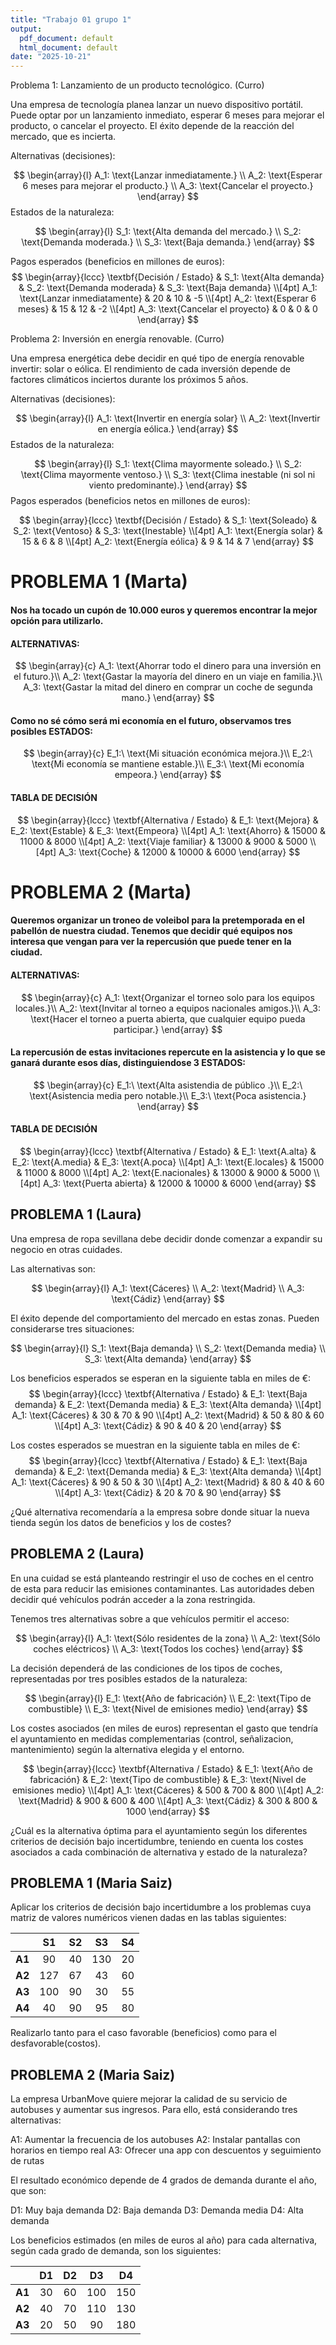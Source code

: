 ```yaml
---
title: "Trabajo 01 grupo 1"
output:
  pdf_document: default
  html_document: default
date: "2025-10-21"
---
```

Problema 1: Lanzamiento de un producto tecnológico. (Curro)


Una empresa de tecnología planea lanzar un nuevo dispositivo portátil. Puede optar por un lanzamiento inmediato, esperar 6 meses para mejorar el producto, o cancelar el proyecto. El éxito depende de la reacción del mercado, que es incierta.

Alternativas (decisiones):  
  
$$
\begin{array}{l}
A_1: \text{Lanzar inmediatamente.} \\
A_2: \text{Esperar 6 meses para mejorar el producto.} \\
A_3: \text{Cancelar el proyecto.}
\end{array}
$$
Estados de la naturaleza:  
  
$$
\begin{array}{l}
S_1: \text{Alta demanda del mercado.} \\
S_2: \text{Demanda moderada.} \\
S_3: \text{Baja demanda.}
\end{array}
$$
  
Pagos esperados (beneficios en millones de euros):
$$
\begin{array}{lccc}
\textbf{Decisión / Estado} & S_1: \text{Alta demanda} & S_2: \text{Demanda moderada} & S_3: \text{Baja demanda} \\[4pt]
A_1: \text{Lanzar inmediatamente} & 20 & 10 & -5 \\[4pt]
A_2: \text{Esperar 6 meses} & 15 & 12 & -2 \\[4pt]
A_3: \text{Cancelar el proyecto} & 0 & 0 & 0
\end{array}
$$


Problema 2: Inversión en energía renovable. (Curro) 


Una empresa energética debe decidir en qué tipo de energía renovable invertir: solar o eólica. El rendimiento de cada inversión depende de factores climáticos inciertos durante los próximos 5 años.

Alternativas (decisiones):  
  
$$
\begin{array}{l}
A_1: \text{Invertir en energía solar} \\
A_2: \text{Invertir en energía eólica.}
\end{array}
$$
Estados de la naturaleza:  
  
$$
\begin{array}{l}
S_1: \text{Clima mayormente soleado.} \\
S_2: \text{Clima mayormente ventoso.} \\
S_3: \text{Clima inestable (ni sol ni viento predominante).}
\end{array}
$$
Pagos esperados (beneficios netos en millones de euros):  
  
$$
\begin{array}{lccc}
\textbf{Decisión / Estado} & S_1: \text{Soleado} & S_2: \text{Ventoso} & S_3: \text{Inestable} \\[4pt]
A_1: \text{Energía solar} & 15 & 6 & 8 \\[4pt]
A_2: \text{Energía eólica} & 9 & 14 & 7
\end{array}
$$

# PROBLEMA 1 (Marta)


#### Nos ha tocado un cupón de 10.000 euros y queremos encontrar la mejor opción para utilizarlo. 


#### ALTERNATIVAS:
    
    
$$
\begin{array}{c}
A_1: \text{Ahorrar todo el dinero para una inversión en el futuro.}\\
A_2: \text{Gastar la mayoría del dinero en un viaje en familia.}\\
A_3: \text{Gastar la mitad del dinero en comprar un coche de segunda mano.}
\end{array}
$$

    
#### Como no sé cómo será mi economía en el futuro, observamos tres posibles ESTADOS:


$$
\begin{array}{c}
E_1:\ \text{Mi situación económica mejora.}\\
E_2:\ \text{Mi economía se mantiene estable.}\\
E_3:\ \text{Mi economía empeora.}
\end{array}
$$


#### TABLA DE DECISIÓN 



$$
\begin{array}{lccc}
\textbf{Alternativa / Estado} & E_1: \text{Mejora} & E_2: \text{Estable} & E_3: \text{Empeora} \\[4pt]
A_1: \text{Ahorro} & 15000 & 11000 & 8000 \\[4pt]
A_2: \text{Viaje familiar} & 13000 & 9000 & 5000 \\[4pt]
A_3: \text{Coche} & 12000 & 10000 & 6000
\end{array}
$$


# PROBLEMA 2 (Marta)


#### Queremos organizar un troneo de voleibol para la pretemporada en el pabellón de nuestra ciudad. Tenemos que decidir qué equipos nos interesa que vengan para ver la repercusión que puede tener en la ciudad. 


#### ALTERNATIVAS:

    
$$
\begin{array}{c}
A_1: \text{Organizar el torneo solo para los equipos locales.}\\
A_2: \text{Invitar al torneo a equipos nacionales amigos.}\\
A_3: \text{Hacer el torneo a puerta abierta, que cualquier equipo pueda participar.}
\end{array}
$$
  
    
#### La repercusión de estas invitaciones repercute en la asistencia y lo que se ganará durante esos días, distinguiendose 3 ESTADOS:


$$
\begin{array}{c}
E_1:\ \text{Alta asistendia de público .}\\
E_2:\ \text{Asistencia media pero notable.}\\
E_3:\ \text{Poca asistencia.}
\end{array}
$$


#### TABLA DE DECISIÓN 


$$
\begin{array}{lccc}
\textbf{Alternativa / Estado} & E_1: \text{A.alta} & E_2: \text{A.media} & E_3: \text{A.poca} \\[4pt]
A_1: \text{E.locales} & 15000 & 11000 & 8000 \\[4pt]
A_2: \text{E.nacionales} & 13000 & 9000 & 5000 \\[4pt]
A_3: \text{Puerta abierta} & 12000 & 10000 & 6000
\end{array}
$$


## PROBLEMA 1 (Laura)
Una empresa de ropa sevillana debe decidir donde comenzar a expandir su negocio en otras cuidades.

Las alternativas son:

$$
\begin{array}{l}
A_1: \text{Cáceres} \\
A_2: \text{Madrid} \\
A_3: \text{Cádiz}
\end{array}
$$

El éxito depende del comportamiento del mercado en estas zonas. Pueden considerarse tres situaciones: 

$$
\begin{array}{l}
S_1: \text{Baja demanda} \\
S_2: \text{Demanda media} \\
S_3: \text{Alta demanda}
\end{array}
$$

Los beneficios esperados se esperan en la siguiente tabla en miles de €:
$$
\begin{array}{lccc}
\textbf{Alternativa / Estado} & E_1: \text{Baja demanda} & E_2: \text{Demanda media} & E_3: \text{Alta demanda} \\[4pt]
A_1: \text{Cáceres} & 30 & 70 & 90 \\[4pt]
A_2: \text{Madrid} & 50 & 80 & 60 \\[4pt]
A_3: \text{Cádiz} & 90 & 40 & 20
\end{array}
$$

Los costes esperados se muestran en la siguiente tabla en miles de €:
$$
\begin{array}{lccc}
\textbf{Alternativa / Estado} & E_1: \text{Baja demanda} & E_2: \text{Demanda media} & E_3: \text{Alta demanda} \\[4pt]
A_1: \text{Cáceres} & 90 & 50 & 30 \\[4pt]
A_2: \text{Madrid} & 80 & 40 & 60 \\[4pt]
A_3: \text{Cádiz} & 20 & 70 & 90
\end{array}
$$

¿Qué alternativa recomendaría a la empresa sobre donde situar la nueva tienda según los datos
de beneficios y los de costes?


## PROBLEMA 2 (Laura)
En una cuidad se está planteando restringir el uso de coches en el centro de esta para reducir las emisiones contaminantes. Las autoridades deben decidir qué vehículos podrán acceder a la zona restringida.

Tenemos tres alternativas sobre a que vehículos permitir el acceso:
    
$$
\begin{array}{l}
A_1: \text{Sólo residentes de la zona} \\
A_2: \text{Sólo coches eléctricos} \\
A_3: \text{Todos los coches}
\end{array}
$$

La decisión dependerá de las condiciones de los tipos de coches, representadas por tres posibles estados de la naturaleza: 

$$
\begin{array}{l}
E_1: \text{Año de fabricación} \\
E_2: \text{Tipo de combustible} \\
E_3: \text{Nivel de emisiones medio}
\end{array}
$$

Los costes asociados (en miles de euros) representan el gasto que tendría el ayuntamiento en medidas complementarias (control, señalizacion, mantenimiento) según la alternativa elegida y el entorno.

$$
\begin{array}{lccc}
\textbf{Alternativa / Estado} & E_1: \text{Año de fabricación} & E_2: \text{Tipo de combustible} & E_3: \text{Nivel de emisiones medio} \\[4pt]
A_1: \text{Cáceres} & 500 & 700 & 800 \\[4pt]
A_2: \text{Madrid} & 900 & 600 & 400 \\[4pt]
A_3: \text{Cádiz} & 300 & 800 & 1000
\end{array}
$$

¿Cuál es la alternativa óptima para el ayuntamiento según los diferentes criterios de decisión bajo
incertidumbre, teniendo en cuenta los costes asociados a cada combinación de alternativa y
estado de la naturaleza?


## PROBLEMA 1 (Maria Saiz)

Aplicar los criterios de decisión bajo incertidumbre a los problemas cuya matriz de valores
numéricos vienen dadas en las tablas siguientes:

|     |  S1  |  S2  |  S3  |  S4  |
|:----|:----:|:----:|:----:|:----:|
| **A1** |  90  |  40  | 130  |  20  |
| **A2** | 127  |  67  |  43  |  60  |
| **A3** | 100  |  90  |  30  |  55  |
| **A4** |  40  |  90  |  95  |  80  |

  
Realizarlo tanto para el caso favorable (beneficios) como para el desfavorable(costos).


## PROBLEMA 2 (Maria Saiz)

La empresa UrbanMove quiere mejorar la calidad de su servicio de autobuses y aumentar sus ingresos. Para ello, está considerando tres alternativas:

  A1: Aumentar la frecuencia de los autobuses
  A2: Instalar pantallas con horarios en tiempo real
  A3: Ofrecer una app con descuentos y seguimiento de rutas

El resultado económico depende de 4 grados de demanda durante el año, que son:

  D1: Muy baja demanda
  D2: Baja demanda
  D3: Demanda media
  D4: Alta demanda

Los beneficios estimados (en miles de euros al año) para cada alternativa, según cada grado de demanda, son los siguientes:

|     |  D1  |  D2  |  D3  |  D4  |
|:----|:----:|:----:|:----:|:----:|
| **A1** |  30  |  60  | 100  | 150  |
| **A2** |  40  |  70  | 110  | 130  |
| **A3** |  20  |  50  |  90  | 180  |
